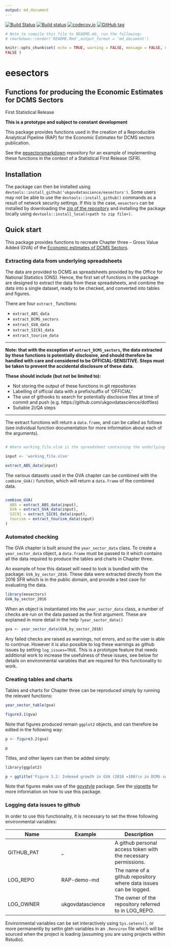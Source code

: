 ```yaml
--- 
output: md_document 
---
```


[![Build
Status](https://travis-ci.org/DCMSstats/eesectors.svg?branch=master)](https://travis-ci.org/DCMSstats/eesectors)
[![Build
status](https://ci.appveyor.com/api/projects/status/vulmerft4p30339l/branch/master?svg=true)](https://ci.appveyor.com/project/ivyleavedtoadflax/eesectors/branch/master)
[![codecov.io](http://codecov.io/github/ukgovdatascience/eesectors/coverage.svg?branch=master)](http://codecov.io/github/ukgovdatascience/eesectors?branch=master)
[![GitHub
tag](https://img.shields.io/github/tag/ukgovdatascience/eesectors.svg)](https://github.com/ukgovdatascience/eesectors/releases)

```r

# Note to compile this file to README.mb, run the following:
# rmarkdown::render('README.Rmd',output_format = 'md_document')

knitr::opts_chunk$set( echo = TRUE, warning = FALSE, message = FALSE, error =
FALSE )

```

# eesectors 

## Functions for producing the Economic Estimates for DCMS Sectors
First Statistical Release

**This is a prototype and subject to constant development**

This package provides functions used in the creation of a Reproducible
Analytical Pipeline (RAP) for the Economic Estimates for DCMS sectors
publication.

See the [eesectorsmarkdown](https://github.com/ukgovdatascience/eesectorsmarkdown) repository for an example of implementing these functions in the context of a Statistical First Release (SFR).

## Installation

The package can then be installed using `devtools::install_github('ukgovdatascience/eesectors')`. 
Some users may not be able to use the `devtools::install_github()` commands as a result of network security settings. 
If this is the case, `eesectors` can be installed by downloading the [zip of the repository](https://github.com/ukgovdatascience/govstyle/archive/master.zip) and installing the package locally using `devtools::install_local(<path to zip file>)`.

## Quick start

This package provides functions to recreate Chapter three -- Gross Value Added
(GVA) of the [Economic estimates of DCMS Sectors](https://www.gov.uk/government/uploads/system/uploads/attachment_data/file/544103/DCMS_Sectors_Economic_Estimates_-_August_2016.pdf).

### Extracting data from underlying spreadsheets

The data are provided to DCMS as spreadsheets provided by the Office for
National Statistics (ONS). Hence, the first set of functions in the package are
designed to extract the data from these spreadsheets, and combine the data into
a single dataset, ready to be checked, and converted into tables and figures.

There are four `extract_` functions:

* `extract_ABS_data` 
* `extract_DCMS_sectors` 
* `extract_GVA_data` 
* `extract_SIC91_data` 
* `extract_tourism_data`

---

**Note: that with the exception of `extract_DCMS_sectors`, the data extracted by these functions is potentially disclosive, and should therefore be handled with care and considered to be OFFICIAL-SENSITIVE. Steps must be taken to prevent the accidental disclosure of these data.**

**These should include (but not be limited to):** 

* Not storing the output of these functions in git repositories 
* Labelling of official data with a prefix/suffix of 'OFFICIAL' 
* The use of githooks to search for potentially disclosive files at time of commit and push (e.g. https://github.com/ukgovdatascience/dotfiles) 
* Suitable 2i/QA steps

---

The extract functions will return a `data.frame`, and can be called as follows (see individual function documentation for more information about each of the arguments).

```r

# Where working_file.xlsm is the spreadsheet containing the underlying data 

input <- 'working_file.xlsm' 

extract_ABS_data(input) 

```

The various datasets used in the GVA chapter can be combined with the `combine_GVA()` function, which will return a `data.frame` of the combined data.

```r

combine_GVA(
  ABS = extract_ABS_data(input),
  GVA = extract_GVA_data(input),
  SIC91 = extract_SIC91_data(input),
  tourism = extract_tourism_data(input)
)

```

### Automated checking

The GVA chapter is built around the `year_sector_data` class. To create a
`year_sector_data` object, a `data.frame` must be passed to it which contains
all the data required to produce the tables and charts in Chapter three.

An example of how this dataset will need to look is bundled with the package:
`GVA_by_sector_2016`. These data were extracted directly from the 2016 SFR which
is in the public domain, and provide a test case for evaluating the data.

```r

library(eesectors) 
GVA_by_sector_2016 
```

When an object is instantiated into the `year_sector_data` class, a number of checks
are run on the data passed as the first argument. These are explained in more
detail in the help `?year_sector_data()`

```r

gva <- year_sector_data(GVA_by_sector_2016) 

```

Any failed checks are raised as warnings, not errors, and so the user is able to continue. 
However it is also possible to log these warnings as github issues by setting `log_issues=TRUE`.
This is a prototype feature that needs additional work to increase the usefulness of these issues, see below for details on environmental variables that are required for this functionality to work.

### Creating tables and charts

Tables and charts for Chapter three can be reproduced simply by running the relevant functions:

```r

year_sector_table(gva) 

```

```r

figure3.1(gva) 

```

Note that figures produced remain `ggplot2` objects, and can therefore be edited
in the following way:

```r

p <- figure3.2(gva)

p 

```

Titles, and other layers can then be added simply:

```r

library(ggplot2)

p + ggtitle('Figure 3.2: Indexed growth in GVA (2010 =100)\n in DCMS sectors and UK: 2010-2015') 

```

Note that figures make use of the [govstyle](https://github.com/ukgovdatascience/govstyle) package. 
See the
[vignette](https://github.com/ukgovdatascience/govstyle/blob/master/vignettes/absence_statistics.md) for more information on how to use this package.

### Logging data issues to github

In order to use this functionality, it is necessary to set the three following
environmental variables:

|Name|Example|Description| 
|---|---|---| 
|GITHUB_PAT|_|A github personal access token with the necessary permissions.| 
|LOG_REPO|RAP-demo-md|The name of a github repository where data issues can be logged.| 
|LOG_OWNER|ukgovdatascience|The owner of the repository referred to in LOG_REPO.|

Environmental variables can be set interactively using `Sys.setenv()`, or more
permanently by settin gteh variables in an `.Renviron` file which will be
sourced when the project is loading (assuming you are using projects within
Rstudio).
